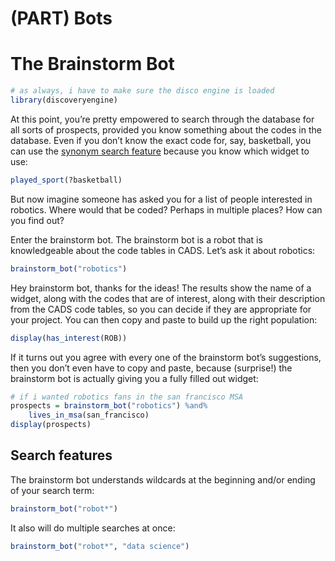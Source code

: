 # (PART) Bots {-}

# The Brainstorm Bot

```r
# as always, i have to make sure the disco engine is loaded
library(discoveryengine)
```

At this point, you're pretty empowered to search through the database for all sorts of prospects, provided you know something about the codes in the database. Even if you don't know the exact code for, say, basketball, you can use the 
[synonym search feature](#synonym-search) because you know which widget to use:

```r
played_sport(?basketball)
```

But now imagine someone has asked you for a list of people interested in robotics. Where would that be coded? Perhaps in multiple places? How can you find out? 

Enter the brainstorm bot. The brainstorm bot is a robot that is knowledgeable about the code tables in CADS. Let's ask it about robotics:

```r
brainstorm_bot("robotics")
```

Hey brainstorm bot, thanks for the ideas! The results show the name of a widget, along with the codes that are of interest, along with their description from the CADS code tables, so you can decide if they are appropriate for your project. You can then copy and paste to build up the right population:

```r
display(has_interest(ROB))
```

If it turns out you agree with every one of the brainstorm bot's suggestions, then you don't even have to copy and paste, because (surprise!) the brainstorm bot is actually giving you a fully filled out widget:

```r
# if i wanted robotics fans in the san francisco MSA
prospects = brainstorm_bot("robotics") %and%
    lives_in_msa(san_francisco)
display(prospects)
```

## Search features

The brainstorm bot understands wildcards at the beginning and/or ending of your search term:

```r
brainstorm_bot("robot*")
```

It also will do multiple searches at once:

```r
brainstorm_bot("robot*", "data science")
```
